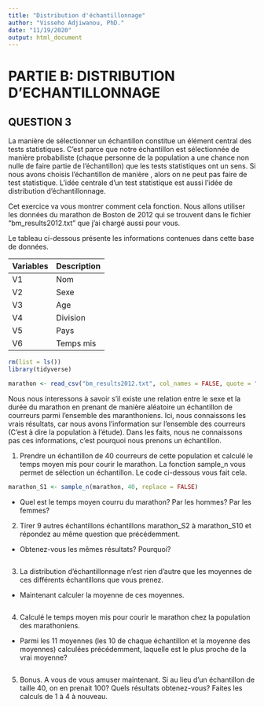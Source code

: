 ```yaml
---
title: "Distribution d'échantillonnage"
author: "Visseho Adjiwanou, PhD."
date: "11/19/2020"
output: html_document
---
```


# PARTIE B: DISTRIBUTION D'ECHANTILLONNAGE

## QUESTION 3

La manière de sélectionner un échantillon constitue un élément central des tests statistiques. C'est parce que notre échantillon est sélectionnée de manière probabiliste (chaque personne de la population a une chance non nulle de faire partie de l'échantillon) que les tests statistiques ont un sens. Si nous avons choisis l'échantillon de manière , alors on ne peut pas faire de test statistique. L'idée centrale d'un test statistique est aussi l'idée de distribution d'échantillonnage. 

Cet exercice va vous montrer comment cela fonction. Nous allons utiliser les données du marathon de Boston de 2012 qui se trouvent dans le fichier "bm_results2012.txt" que j'ai chargé aussi pour vous.

Le tableau ci-dessous présente les informations contenues dans cette base de données.

Variables           Description
------------------  -----------------------------
V1                   Nom 
V2                   Sexe
V3                   Age
V4                   Division
V5                   Pays
V6                   Temps mis 


```r

rm(list = ls())  
library(tidyverse)

marathon <- read_csv("bm_results2012.txt", col_names = FALSE, quote = "")

```

Nous nous interessons à savoir s'il existe une relation entre le sexe et la durée du marathon en prenant de manière aléatoire un échantillon de courreurs parmi l'ensemble des maranthoniens. Ici, nous connaissons les vrais résultats, car nous avons l'information sur l'ensemble des courreurs (C'est à dire la population à l'étude). Dans les faits, nous ne connaissons pas ces informations, c'est pourquoi nous prenons un échantillon.

1. Prendre un échantillon de 40 courreurs de cette population et calculé le temps moyen mis pour courir le marathon. La fonction sample_n vous permet de sélection un échantillon. Le code ci-dessous vous fait cela.

```r

marathon_S1 <- sample_n(marathon, 40, replace = FALSE)

``` 

- Quel est le temps moyen courru du marathon? Par les hommes? Par les femmes?

2. Tirer 9 autres échantillons échantillons marathon_S2 à marathon_S10 et répondez au même question que précédemment.
- Obtenez-vous les mêmes résultats? Pourquoi?

```r

```

3. La distribution d'échantillonnage n'est rien d'autre que les moyennes de ces différents échantillons que vous prenez.
- Maintenant calculer la moyenne de ces moyennes.

```r

```


4. Calculé le temps moyen mis pour courir le marathon chez la population des marathoniens.
- Parmi les 11 moyennes (les 10 de chaque échantillon et la moyenne des moyennes) calculées précédemment, laquelle est le plus proche de la vrai moyenne?

```r

```

5. Bonus. A vous de vous amuser maintenant. Si au lieu d'un échantillon de taille 40, on en prenait 100? Quels résultats obtenez-vous? Faites les calculs de 1 à 4 à nouveau.

```r

```


